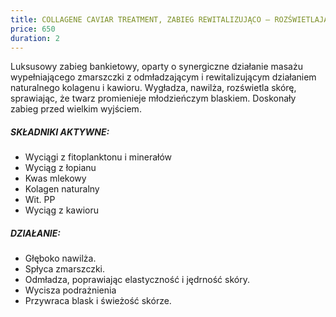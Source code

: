 ---
title: COLLAGENE CAVIAR TREATMENT, ZABIEG REWITALIZUJĄCO – ROZŚWIETLAJĄCY
price: 650
duration: 2
---

Luksusowy zabieg bankietowy, oparty o synergiczne działanie masażu wypełniającego
zmarszczki z odmładzającym i rewitalizującym działaniem naturalnego kolagenu i
kawioru. Wygładza, nawilża, rozświetla skórę, sprawiając, że twarz promienieje
młodzieńczym blaskiem. Doskonały zabieg przed wielkim wyjściem.

##### SKŁADNIKI AKTYWNE:

- Wyciągi z fitoplanktonu i minerałów
- Wyciąg z łopianu
- Kwas mlekowy
- Kolagen naturalny
- Wit. PP
- Wyciąg z kawioru

##### DZIAŁANIE:

- Głęboko nawilża.
- Spłyca zmarszczki.
- Odmładza, poprawiając elastyczność i jędrność skóry.
- Wycisza podrażnienia
- Przywraca blask i świeżość skórze.
